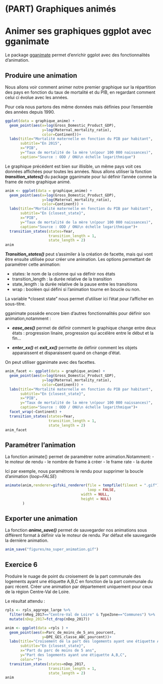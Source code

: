 # (PART) Graphiques animés {-}

# Animer ses graphiques ggplot avec gganimate

Le package [gganimate](https://gganimate.com/) permet d'enrichir ggplot avec des fonctionnalités d'animation.

## Produire une animation

Nous allons voir comment animer notre premier graphique sur la répartition des pays en fonction du taux de mortalité et du PIB, en regardant comment celui ci évolue avec les années.

Pour cela nous partons des même données mais définies pour l'ensemble des années depuis 1990.

```r
ggplot(data = graphique_anime) + 
  geom_point(aes(x=log(Gross_Domestic_Product_GDP),
                 y=log(Maternal_mortality_ratio),
                 color=Continent))+
  labs(title="Mortalité maternelle en fonction du PIB par habitant",
       subtitle="En 2015",
       x="PIB",
       y="Taux de mortalité de la mère \n(pour 100 000 naissances)",
       caption="Source : ODD / ONU\n échelle logarithmique")

```

Le graphique précédent est bien sur illisible, un même pays voit ces données affichées pour toutes les années.
Nous allons utiliser la fonction ***transition_states()*** du package gganimate pour lui définir l'année comme la frame de notre graphique animé.


```r
anim <- ggplot(data = graphique_anime) + 
  geom_point(aes(x=log(Gross_Domestic_Product_GDP),
                 y=log(Maternal_mortality_ratio),
                 color=Continent)) +
  labs(title="Mortalité maternelle en fonction du PIB par habitant",
       subtitle="En {closest_state}",
       x="PIB",
       y="Taux de mortalité de la mère \n(pour 100 000 naissances)",
       caption="Source : ODD / ONU\n échelle logarithmique")+
  transition_states(states=Year,
                    transition_length = 1,
                    state_length = 2)
anim
```

***Transition_states()*** peut s'assimiler à la création de facette, mais qui vont être ensuite utilisée pour créer une animation. Les options permettant de paramétrer cette animation:

- states: le nom de la colonne qui va définir nos états
- transition_length : la durée relative de la transition
- state_length : la durée relative de la pause entre les transitions
- wrap : booléen qui défini si l'animation tourne en boucle ou non.

La variable *closest state" nous permet d'utiliser ici l'état pour l'afficher en sous-titre.

gganimate possède encore bien d'autres fonctionnalités pour définir son animation,notamment :

- ***ease_aes()*** permet de définir comment le graphique change entre deux états : progression linaire, progression qui accélère entre le début et la fin...

- ***enter_xx()*** et ***exit_xx()*** permette de définir comment les objets apparaissent et disparaissent quand on change d'état.


On peut utiliser gganimate avec des facettes.

```r
anim_facet <- ggplot(data = graphique_anime) + 
  geom_point(aes(x=log(Gross_Domestic_Product_GDP),
                 y=log(Maternal_mortality_ratio),
                 color=Continent)) +
  labs(title="Mortalité maternelle en fonction du PIB par habitant",
       subtitle="En {closest_state}",
       x="PIB",
       y="Taux de mortalité de la mère \n(pour 100 000 naissances)",
       caption="Source : ODD / ONU\n échelle logarithmique")+
  facet_wrap(~Continent) +
  transition_states(states=Year,
                    transition_length = 1,
                    state_length = 2)
anim_facet
```

## Paramétrer l'animation

La fonction animate() permet de paramétrer notre animation.Notamment:
- le moteur de rendu 
- le nombre de frame à créer
- le frame rate
- la durée

Ici par exemple, nous paramétrons le rendu pour supprimer la boucle d'animation (*loop=FALSE*)

```r
animate(anim,renderer=gifski_renderer(file = tempfile(fileext = ".gif"), 
                                      loop = FALSE,
                                   width = NULL,
                                   height = NULL)
        )
```

## Exporter une animation

La fonction ***anime_save()*** permet de sauvegarder nos animations sous différent format à définir via le moteur de rendu.
Par défaut elle sauvegarde la dernière animation.

```r
anim_save("figures/ma_super_animation.gif")
```



## Exercice 6


Produire le nuage de point du croisement de la part communale des logements ayant une étiquette A,B,C en fonction de la part communale du parc récent.
Créer une animation par département uniquement pour ceux de la région Centre-Val de Loire.

Le résultat attendu : 

```r
rpls <- rpls_aggrege_large %>% 
  filter(nReg_2017=="Centre-Val de Loire" & TypeZone=="Communes") %>% 
  mutate(nDep_2017=fct_drop(nDep_2017))

anim <- ggplot(data =rpls ) + 
  geom_point(aes(x=Parc_de_moins_de_5_ans_pourcent,
                 y=DPE_GES_classe_ABC_pourcent))+
  labs(title="Croisement de la part des logements ayant une étiquette A,B,C \n en fonction de la part du parc récent",
       subtitle="En {closest_state}",
       x="Part du parc de moins de 5 ans",
       y="Part des logements ayant une étiquette A,B,C",
       color="")+
  transition_states(states=nDep_2017,
                    transition_length = 1,
                    state_length = 2)
anim

```
